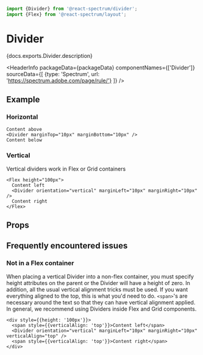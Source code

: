 

```jsx import
import {Divider} from '@react-spectrum/divider';
import {Flex} from '@react-spectrum/layout';
```

# Divider

<p>{docs.exports.Divider.description}</p>

<HeaderInfo
  packageData={packageData}
  componentNames={['Divider']}
  sourceData={[
    {type: 'Spectrum', url: 'https://spectrum.adobe.com/page/rule/'}
  ]} />

## Example

### Horizontal
```tsx example
Content above
<Divider marginTop="10px" marginBottom="10px" />
Content below
```

### Vertical
Vertical dividers work in Flex or Grid containers
```tsx example
<Flex height="100px">
  Content left
  <Divider orientation="vertical" marginLeft="10px" marginRight="10px" />
  Content right
</Flex>
```

## Props

<PropTable component={docs.exports.Divider} links={docs.links} />

## Frequently encountered issues

### Not in a Flex container

When placing a vertical Divider into a non-flex container, you must specify height attributes on the parent or the Divider will have a height of zero. In addition, all the usual vertical alignment tricks must be used. If you want everything aligned to the top, this is what you'd need to do.
`<span>`'s are necessary around the text so that they can have vertical alignment applied. In general, we recommend using Dividers inside Flex and Grid components.
```tsx example
<div style={{height: '100px'}}>
  <span style={{verticalAlign: 'top'}}>Content left</span>
  <Divider orientation="vertical" marginLeft="10px" marginRight="10px" verticalAlign="top" />
  <span style={{verticalAlign: 'top'}}>Content right</span>
</div>
```

